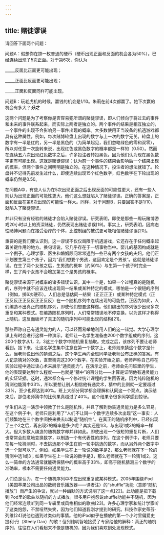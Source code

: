 ```yaml
---
---
---
```

title: 赌徒谬误
---




请回答下面两个问题：

问题A：假想你在掷一枚普通的硬币（硬币出现正面和反面的机会各为50%），已经连续出现了5次正面。对于第6次，你认为

_____反面比正面更可能出现；

_____正面比反面更可能出现；

_____正面和反面同样可能出现。

问题B：玩老虎机的时候，赢钱的机会是1/10。朱莉在前4次都赢了。她下次赢的机会有多大？___分之___

这两个问题是为了考察你是否容易犯所谓的赌徒谬误，即人们倾向于将过去的事件和未来的事件联系起来，而实际上两者是独立的。两个事件的结果是相互独立的，一个事件的出现不会影响另一事件出现的概率。大多数使用正当设备的机遇游戏都具有这种属性。例如，每次赌博轮盘上出现的数字与上一次的数字无关。轮盘上的数字有一半是红的，另一半是黑色的（为简单起见，我们忽略绿色的零和双零），所以对任意一次旋转来说，出现红色或黑色数字的概率都是一样的（0.50）。然而在连续五六次出现红色数字之后，许多投注者转投黑色，因为他们认为现在黑色数字更有可能出现。这就是赌徒谬误：认为前一个事件的结果会影响后一个结果出现的概率，但两个事件之间明明是独立的。在这种情况下，投注者的想法就错了。轮盘并不记得先前发生过什么，即使连续出现15个红色数字，红色数字在下轮出现的概率仍然是0.50。

在问题A中，有些人认为在5次出现正面之后出现反面的可能性更大，还有一些人则认为出现正面的可能性更大，他们这么想就陷入了赌徒谬误。正确的答案是，正面和反面在第6次出现的可能性一样大。同样，对于问题B，只要回答不是1/10，就陷入了赌徒谬误。

并非只有没有经验的赌徒才会陷入赌徒谬误。研究表明，即使是那些一周玩赌博游戏20小时以上的资深赌徒，仍然表现出赌徒谬误[19]。事实上，研究表明，因病态性赌博问题而在接受治疗的个体，比控制组的被试更可能相信赌徒谬误[20]。

重要的是我们要认识到，这一谬误不仅仅局限于机遇游戏，它还存在于任何概率起着关键作用的地方。换句话说，它几乎存在于一切事物当中。婴儿的基因构成就是一个例子。心理学家、医生和婚姻顾问常常遇到一些已有两个女孩的夫妇，他们正计划要生第三个孩子，因为“我们想要个男孩，这回肯定是个男孩”。这就是赌徒谬误。在生了两个女孩之后，生男孩的概率（约50%）与生第一个孩子时完全一样，生了两个女孩不会增加第三个是男孩的概率。

赌徒谬误来源于对概率的诸多错误认识。其中一个是，如果一个过程真的是随机的，序列中就不应该连续出现同一结果或某种特定的模式，哪怕是一个很短的序列（例如，掷6次硬币）。人们总是低估同一结果（正正正正）或某种特定模式（正正反反正正反反正正反反）在一个随机序列中连续出现的可能性。正因为如此，人们编造不出真正的随机序列，即使他们想要这样做。他们编出的序列很少出现多次重复和某种模式。在编造随机序列时，人们常常错误地不停变换，以为这样才称得上随机，这反而破坏了真正的随机序列中可能出现的结构[21]。

那些声称自己有通灵能力的人，可以轻而易举地利用人们的这一错觉。大学心理学课上有时会进行这样一种演示，老师让一名学生准备由200个数字组成的序列，这200个数字从1，2，3这三个数字中随机重复抽取。完成之后，该序列不要让老师看到。接下来，让这名学生集中注意在第一个数字上，老师则来猜这个数字是什么。当老师说出他的猜测之后，这个学生再向全班同学及老师公布正确的答案。有人记录猜对的次数，直至猜完这200个数字。在实验开始之前，老师声称自己将在实验过程中通过读心术来展示“通灵能力”。在演示之前，老师会先问班里的学生，他的表现要达到什么程度——也就是“猜中”的百分比——才算是证明他有通灵能力的实证证据。这时，通常都会有一个修过统计课程的学生回答说，因为纯粹随机的猜测也能猜中33%，所以要想让别人相信他有通灵术，猜中的比例就一定要超过33%，至少也得达到40%。班上大部分同学都会理解和认同这一个观点。演示结束后，那位老师猜中的比例果真超过了40%。这个结果令很多同学感到惊讶。

学生们从这一演示中领教了什么是随机性，并且了解到伪装通灵能力是多么容易。在这个例子中，老师只是利用了“人们不让同一个数字连续多次出现”这一事实：人们频繁地在三个数字间换来换去以制造“随机性”。在真正的随机序列中，已经出现了三个2之后，再出现2的概率是多少呢？其实还是1/3，与出现1或3的概率一样大。但大多数人编造的随机数字却并非如此。即使出现一个很短的重复片断，人们也常常会刻意地变换数字，以制造一个有代表性的序列。在这个例子中，老师只要在每一轮猜测时，不去挑选那个学生在前一轮中挑选的数字，而从另外两个数字中选一个就可以了。例如，如果学生在上一轮说的数字是2，那么老师就在下一轮的猜测中选1或3；如果学生在上一轮说的数字是3，那么老师就在下一轮猜1或2。这么一简单的方法通常就能确保猜中的概率高于33%，即高于随机猜测三个数字的准确率，根本不需要任何通灵能力。

人们总是认为，在一个随机序列中不应出现重复或某种模式。2005年围绕iPod（美国苹果公司出品的数码音乐播放器——译者注）的“shuffle”功能（意即“随机播放”）而产生的争议，就以一种幽默的方式说明了这一点[22]。此功能是把下载到iPod里的歌曲以随机的方式播放。很多用户抱怨说shuffle功能并不随机，因为他们经常连续听到同一专辑里或风格相似的歌曲[23]。许多心理学家和统计学家听了这类抱怨，不禁哑然失笑，因为他们知道我刚才提到的研究。科技作家史蒂芬·列维[24]说他也遇到过类似的事情。他的iPod似乎在播放的第一个小时里偏爱史提利·丹（Steely Dan）的歌！但列维明智地接受了专家给他的解释：真正的随机序列，往往在人们看起来不像是随机的，因为我们喜欢到处发现模式。